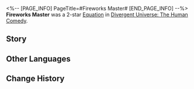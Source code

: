 <%-- [PAGE_INFO]
PageTitle=#Fireworks Master#
[END_PAGE_INFO] --%>
{{Removed|Equation}}
{{Equation Infobox
|period   = The Human Comedy
|rarity   = 2
|path1    = Elation*5
|path2    = Destruction*3
|effect   = Follow-up ATK DMG dealt by characters increases by {{Color|h|50%}}. After a character launches a Follow-up ATK, deals to the attacked enemy target 1 instance of {{Trait|Aftertaste}} DMG equal to {{Color|h|500%}} of the total HP the character lost plus the HP they restored. Then, clears the accumulated HP changes. HP change is accumulated up to {{Color|h|200%}} of the character's Max HP.
|mentions = Aha
}}
'''Fireworks Master''' was a 2-star [[Divergent Universe: The Human Comedy/Equatoins|Equation]] in [[Divergent Universe: The Human Comedy]].

==Story==
{{Description|Come and enjoy this grand show as much as you can, my friends! You ignite the fuse in your hand, sending one sun after another to the sky. What? The sun is already up there? Don't get bogged down in the details. Open your eyes and capture this scintillating moment.<br /><br />The trendsetters in the universal era always hold the art of fireworks in contempt. People who seek eternity find it hard to understand the meaning of such fleeting destruction. As you snap your fingers, sparks of The Laughter flash and the dazzling explosions engulf their eternity. Destruction is an inherent trait of intelligent life, and even a child can find pleasure in it. Come on, it is raining candies from the fireworks! Come on, a void song whale has just popped out of the fireworks!<br /><br />You are the greatest artist of all time! An illustrator of brilliant destruction.}}
<!--
==Gameplay Notes==
* 
-->
==Other Languages==
{{Other Languages
|en   = Fireworks Master
|zhs  = 烟花大师
|zht  = 煙火大師
|ja   = {{Rubi|花火|はなび}}マスター
|ko   = 폭죽 마스터
|es   = Maestr{{MC|f=a|m=o}} pirotécnic{{MC|f=a|m=o}}
|fr   = Maître des feux d'artifice
|ru   = Мастер фейерверков
|th   = ปรมาจารย์ดอกไม้ไฟ
|vi   = Bậc Thầy Pháo Hoa
|de   = Meister des Feuerwerks
|id   = Firework Master
|pt   = Mestre dos Fogos de Artifício
}}

==Change History==
{{Change History|2.3}}